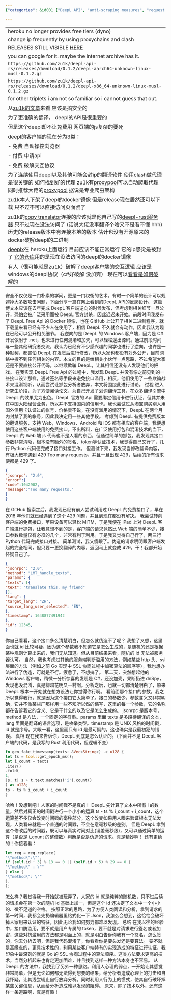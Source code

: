 ```yaml
---
{"categories": &id001 ["DeepL API", "anti-scraping measures", "request structure analysis", "naming conventions", "bypassing systems", "challenges", "abusing the system"], "category": "API Scraping", "date": "2022-09-06 08:52:42", "description": "The comments discuss efforts to circumvent DeepL API's anti-scraping mechanisms by examining request structures and identifying consistent naming conventions. Despite these potential vulnerabilities, the commenters ultimately decide against abusing the system due to its complexity.", "tags": *id001, "title": "deepl免费翻译 免费白嫖"}

---
```


------
heroku no longer provides free tiers (dyno)
change ip frequently by using proxychains and clash
RELEASES STILL VISIBLE [HERE](https://github.com/zu1k/removed-2022-07-12/releases/tag/0.1.2)
you can google for it. maybe the internet archive has it.
`https://github.com/zu1k/deepl-api-rs/releases/download/0.1.2/deepl-aarch64-unknown-linux-musl-0.1.2.gz`
`https://github.com/zu1k/deepl-api-rs/releases/download/0.1.2/deepl-x86_64-unknown-linux-musl-0.1.2.gz`
for other triplets i am not so familiar so i cannot guess that out.
从[zu1k的文章](https://zu1k.com/posts/)来看 应该是搞安全的
为了更准确的翻译， deepl的API是很重要的
但是这个deepl却不让免费用 网页端的js复杂的要死
deepl的客户端的现在分为3类：
- 免费 自动操控浏览器
- 付费 申请api
- 免费 破解交互协议
为了连续使用deepl以及其他可能会封ip的翻译软件 使用clash做代理是很关键的 如何找到好的代理 zu1k有[proxypool](https://github.com/zu1k/proxypool)可以自动爬取代理 同时推荐大佬的[proxypool](https://github.com/Python3WebSpider/ProxyPool) 据说是专业爬虫架构
zu1k本人下架了deepl的docker镜像 但是release现在居然还可以下载 只不过不可以直接访问页面罢了
zu1k的[copy translator](https://github.com/zu1k/copy-translator)连接的应该就是他自己写的[deepl-rust服务器](https://deepl.zu1k.com/translate) 只不过现在没法访问了 (话说大佬没事翻译个啥又不是看不懂 hhh) 历史的release版本中有连接本地的版本 估计也没有开源原来的docker破解deepl的二进制
[deeplx](https://deeplx.herokuapp.com/)在 heroku上面运行 目前应该不能正常运行 它的ip感觉是被封了 [它的仓库](https://github.com/devockr/deeplx)用的是现在没法访问的deepl的docker镜像
有人（很可能就是zu1k）破解了deepl客户端的交互逻辑 应该是windows的deepl协议（c#好破解 没加壳） 现在可以[看看是如何破解的](https://mp.weixin.qq.com/s?__biz=MzI3NTEwOTA4OQ==&mid=2649181781&idx=1&sn=3591257c389292ed139692637181e70a&chksm=f31a2bdbc46da2cdf4e01b9f663eae934b53fcdb256193b8db0662a41522a31c8af6bca034d3&scene=126&&sessionid=0)
-----------------------
安全不仅仅是一门朴素的学问，更是一门权衡的艺术。有时一个简单的设计可以规避掉大多数攻击问题，下面分享一篇在网上看到的DeepL API的反爬设计。
这篇博文本应该在去年完成 DeepL 客户端逆向的时候发布，但考虑到相关细节一旦公开，恐怕会被广泛采用而被 DeepL 官方封杀，因此迟迟未开始。前段时间我发布了 DeepL Free Api 的 Docker 镜像，也在 GitHub 上公开了相关二进制程序，就下载量来看已经有不少人在使用了，相信 DeepL 不久就会有动作，因此我认为现在已经可以公开相关细节。
我逆向的是 DeepL 的 Windows 客户端，因为是 C# 开发依附于 .net，也未进行任何混淆和加壳，可以轻松逆出源码。通过前段时间与一些其他研究者交流，我认为已经有不少感兴趣的同学也进行了逆向，也许是一种默契，都害怕 DeepL 在发觉后进行修改，所以大家也都没有对外公开，目前网络中搜不到任何相关的内容。本文的目的是给相关小伙伴一点思路，不过希望大家还是不要直接公开代码，以继续欺骗 DeepL，让其相信还没有人发现他们的把戏。
在我实现 DeepL Free Api 的过程中，我发现 DeepL 并没有像之前见到的一些接口设计那样，通过签名等手段来避免接口滥用，相反，他们使用了一些欺骗战术来混淆视听，从而尝试让抓包分析者放弃，本文将围绕此进行讨论。
过程
进入研究生阶段，为了方便阅读论文，为自己开发了划词翻译工具，在众多翻译引擎中 DeepL 的效果尤为出色。DeepL 官方的 Api 需要绑定信用卡进行认证，但其并未在中国大陆经营业务，所以并不支持国内的信用卡。我也尝试过从淘宝购买别人用国外信用卡认证过的帐号，价格贵不说，在没有滥用的情况下，DeepL 在两个月内封禁了我的帐号，因此我决定用一些其他手段。
考虑到 DeepL 有提供免费版本的翻译服务，支持 Web，Windows、Android 和 iOS 都有相应的客户端，我便想使用这些客户端使用的免费接口。不出所料，在广泛使用打包和混淆技术的当下，DeepL 的 Web 端 js 代码也不是人看的东西，但通过简单的抓包，我发现其接口参数非常清晰，根本没有额外的签名、token等认证技术，我觉得自己又行了，几行 Python 代码便完成了接口对接工作。
但测试下来，我发现当修改翻译内容，有极大概率遇到 429 Too many requests，并且一旦出现 429，后续的所有请求便都是 429 了。
```json
{
"jsonrpc": "2.0",
"error":{
"code":1042902,
"message":"Too many requests."
}
}
```
在 GitHub 搜索之后，我发现已经有前人尝试利用过 DeepL 的免费接口了，早在 2018 年他们就已经遇到了这个 429 问题，并且到现在都没有解决。
我尝试转向客户端的免费接口，苹果设备可以轻松 MITM，于是我便在 iPad 上对 DeepL 客户端进行抓包，让我意想不到的是，客户端的请求竟然比 Web 端的简单不少，接口参数数量仅有必须的几个，非常有利于利用。于是我又觉得自己行了，两三行 Python 代码完成接口对接。
简单测试，我又傻眼了。伪造的请求明明跟客户端发起的完全相同，但只要一更换翻译的内容，返回马上就变成 429。干！我都开始怀疑自己了。
```json
{
"jsonrpc": "2.0",
"method": "LMT_handle_texts",
"params": {
"texts": [{
"text": "translate this, my friend"
}],
"lang": {
"target_lang": "ZH",
"source_lang_user_selected": "EN",
},
"timestamp": 1648877491942
},
"id": 12345,
}
```
你自己看看，这个接口多么清楚明白，但怎么就伪造不了呢？
我想了又想，这里面也就 id 比较可疑，因为这个参数我不知道它是怎么生成的，是随机的还是根据某种规则计算出来的，我们无从知道。但从目前结果来看，随机的 id 无法被服务器认可。
当然，我也考虑过其他的服务端判断滥用的方法，例如某些 http 头、ssl 层面的方法（例如之前 Go 实现中 SSL 协商过程中加密算法的顺序等），我也想办法进行了伪造，可就是不行。疲惫了，不想搞了。
第二天，突然想起他的 Windows 客户端，稍微一分析惊喜的发现是 C#，还没加壳，果断扔进 dnSpy，发现也没混淆，真是柳暗花明又一村啊。分析之后，也就一切都清楚明白了，原来 DeepL 根本一开始就在想方设法让你觉得你行啊。
看前面那个接口的参数，我之所以觉得我行，就是因为这个接口它太简单了。接口的参数少，参数含义又非常明确，它并不像某些厂那样用一些不知所以然的缩写，这里的每一个参数，它的名称都在告诉我它的含义、它是干什么的以及它是怎么生成的。
jsonrpc 是版本号，method 是方法，一个固定的字符串。params 里面 texts 是多段待翻译的文本，lang 里面是翻译的语言选项，是枚举类型。timestamp 是 UNIX 风格的时间戳，id 就是序号。大眼一看，这里面只有 id 是最可疑的，这也确实是我最初犯的错误。
真相 现在我来告诉你，DeepL 到底是怎么认证的。（下面并不是 DeepL 客户端的代码，是我写的 Rust 利用代码，但逻辑不变）
```rust
fn gen_fake_timestamp(texts: &Vec<String>) -> u128 {
let ts = tool::get_epoch_ms();
let i_count = texts
.iter()
.fold(
1,
|s, t| s + t.text.matches('i').count()
) as u128;
ts - ts % i_count + i_count
}
```
哈哈！没想到吧！人家的时间戳不是真的！
DeepL 先计算了文本中所有 i 的数量，然后对真正的时间戳进行一个小小的运算 ts - ts % i_count + i_count，这个运算差不多仅会改变时间戳的毫秒部分，这个改变如果用人眼来验证根本无法发现，人类看来就是一个普通的时间戳，不会在意毫秒级的差别。
但是 DeepL 拿到这个修改后的时间戳，既可以与真实时间对比(误差毫秒级)，又可以通过简单的运算（是否是 i_count 的整倍数）判断是否是伪造的请求。真是精妙啊！
还有更绝的！你接着看：
```rust
let req = req.replace(
"\"method\":\"",
if (self.id + 3) % 13 == 0 || (self.id + 5) % 29 == 0 {
"\"method\" : \""
} else {
"\"method\": \""
},
);
```
怎么样？我觉得我一开始就被玩弄了，人家的 id 就是纯粹的随机数，只不过后续的请求会在第一次的随机 id 基础上加一，但是这个 id 还决定了文本中一个小小的、微不足道的空格。
按照正常的思路，为了方便人类阅读和分析，拿到请求的第一时间，我都会先扔编辑器里格式化一下 Json，我怎么会想到，这恰恰会破坏掉人家用来认证的特征，因此无论我如何努力都难以发现。
总结
在我以往的经验中，接口防滥用，要不就是用户专属的 token，要不就是对请求进行签名或者加密，这些对抗滥用的方法都是明面上的，就是明白告诉你我有一个签名，怎么签的，你去分析去吧，但是我代码混淆了，你看看你是要头发还是要算法。
要不就是高级点的，更具技术性的，利用某些客户端特有的实现造成的特征进行认证，我印象中最深刻的就是 Go 的 SSL 协商过程中的算法顺序。这类方法要求更高的技术，当然分析起来也肯定更加困难，并且找到这样一种方法本身也不容易。
从 DeepL 的方法中，我找到了另外一种思路。利用人心理的弱点，一开始让其感觉非常简单，但是无论如何都无法得到想要的结果，给分析者造成心理上的打击和自我怀疑，让其浅尝辄止自行放弃分析。同时利用人行为上的惯式，使其自行破坏掉某些关键信息，从而给分析造成难以发现的阻碍。
原来，除了技术以外，还有这样一条道路啊，真是有趣！
